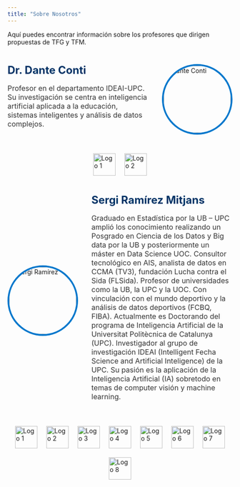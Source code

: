 ```yaml
---
title: "Sobre Nosotros"
---
```


Aquí puedes encontrar información sobre los profesores que dirigen propuestas de TFG y TFM.

```{=html}
<style>
  .perfil-container {
    display: flex;
    align-items: center;
    justify-content: space-between;
    margin: 40px 0;
    gap: 30px;
    flex-wrap: wrap;
  }

  .perfil-text {
    flex: 1;
    min-width: 250px;
  }

  .perfil-text h2 {
    margin: 0;
    font-size: 24px;
    color: #003366;
  }

  .perfil-text p {
    font-size: 16px;
    color: #333;
  }

  .perfil-img {
    flex: 0 0 150px;
    width: 150px;
    height: 150px;
    border-radius: 50%;
    overflow: hidden;
    border: 4px solid #0077cc;
  }

  .perfil-img img {
    width: 100%;
    height: 100%;
    object-fit: cover;
  }

  .logos-container {
    display: flex;
    justify-content: center;
    flex-wrap: wrap;
    gap: 20px;
    margin-top: 40px;
  }

  .logos-container img {
    height: 50px;
    object-fit: contain;
  }
</style>

<!-- PERFIL 1 -->
<div class="perfil-container">
  <div class="perfil-text">
    <h2>Dr. Dante Conti</h2>
    <p>Profesor en el departamento IDEAI-UPC. Su investigación se centra en inteligencia artificial aplicada a la educación, sistemas inteligentes y análisis de datos complejos.</p>
  </div>
  <div class="perfil-img">
    <img src="images/perfil-de-usuario.png" alt="Dante Conti">
  </div>
</div>

<!-- LOGOS FINALES -->
<div class="logos-container">
  <img src="images/ideai_logo.png" alt="Logo 1">
  <img src="images/Logo_UPC.png" alt="Logo 2">
</div>


<!-- PERFIL 2 -->
<div class="perfil-container">
  <div class="perfil-img">
    <img src="images/sergi_foto.jpg" alt="Sergi Ramírez">
  </div>
  <div class="perfil-text">
    <h2>Sergi Ramírez Mitjans</h2>
    <p>Graduado en Estadística por la UB – UPC amplió los conocimiento realizando un Posgrado en Ciencia de los Datos y Big data por la UB y posteriormente un máster en Data Science UOC. Consultor tecnológico en AIS, analista de datos en CCMA (TV3), fundación Lucha contra el Sida (FLSida). Profesor de universidades como la UB, la UPC y la UOC. Con vinculación con el mundo deportivo y la análisis de datos deportivos (FCBQ, FIBA). Actualmente es Doctorando del programa de Inteligencia Artificial de la Universitat Politècnica de Catalunya (UPC). Investigador al grupo de investigación IDEAI (Intelligent Fecha Science and Artificial Inteligence) de la UPC. Su pasión es la aplicación de la Inteligencia Artificial (IA) sobretodo en temas de computer visión y machine learning.</p>
  </div>
</div>

<!-- LOGOS FINALES -->
<div class="logos-container">
  <img src="images/logo-ccma.png" alt="Logo 1">
  <img src="images/logo_FLS.png" alt="Logo 2">
  <img src="images/ais_logo.jpg" alt="Logo 3">
  <img src="images/fcbq_logo.jpg" alt="Logo 4">
  <img src="images/logo_UB.png" alt="Logo 5">
  <img src="images/uoc_logo.jpg" alt="Logo 6">
  <img src="images/ideai_logo.png" alt="Logo 7">
  <img src="images/Logo_UPC.png" alt="Logo 8">
</div>
```
